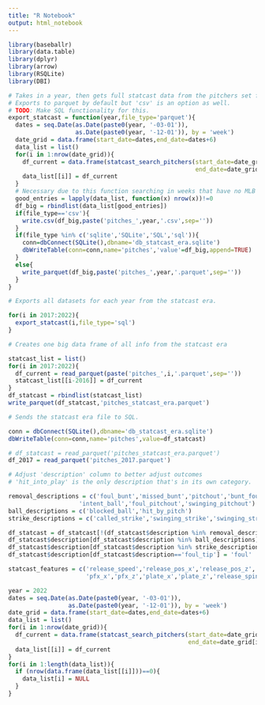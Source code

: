 ---
title: "R Notebook"
output: html_notebook
---

```{r}
library(baseballr)
library(data.table)
library(dplyr)
library(arrow)
library(RSQLite)
library(DBI)
```

```{r}
# Takes in a year, then gets full statcast data from the pitchers set for that year.
# Exports to parquet by default but 'csv' is an option as well.
# TODO: Make SQL functionality for this.
export_statcast = function(year,file_type='parquet'){
  dates = seq.Date(as.Date(paste0(year, '-03-01')),
                   as.Date(paste0(year, '-12-01')), by = 'week')
  date_grid = data.frame(start_date=dates,end_date=dates+6)
  data_list = list()
  for(i in 1:nrow(date_grid)){
    df_current = data.frame(statcast_search_pitchers(start_date=date_grid[i,'start_date'],
                                                     end_date=date_grid[i,'end_date']))
    data_list[[i]] = df_current
  }
  # Necessary due to this function searching in weeks that have no MLB games.
  good_entries = lapply(data_list, function(x) nrow(x))!=0
  df_big = rbindlist(data_list[good_entries])
  if(file_type=='csv'){
    write.csv(df_big,paste('pitches_',year,'.csv',sep=''))
  }
  if(file_type %in% c('sqlite','SQLite','SQL','sql')){
    conn=dbConnect(SQLite(),dbname='db_statcast_era.sqlite')
    dbWriteTable(conn=conn,name='pitches','value'=df_big,append=TRUE)
  }
  else{
    write_parquet(df_big,paste('pitches_',year,'.parquet',sep=''))
  }
}
```

```{r}
# Exports all datasets for each year from the statcast era.

for(i in 2017:2022){
  export_statcast(i,file_type='sql')
}
```

```{r}
# Creates one big data frame of all info from the statcast era

statcast_list = list()
for(i in 2017:2022){
  df_current = read_parquet(paste('pitches_',i,'.parquet',sep=''))
  statcast_list[[i-2016]] = df_current
}
df_statcast = rbindlist(statcast_list)
write_parquet(df_statcast,'pitches_statcast_era.parquet')
```

```{r}
# Sends the statcast era file to SQL.

conn = dbConnect(SQLite(),dbname='db_statcast_era.sqlite')
dbWriteTable(conn=conn,name='pitches',value=df_statcast)
```

```{r}
# df_statcast = read_parquet('pitches_statcast_era.parquet')
df_2017 = read_parquet('pitches_2017.parquet')
```

```{r}
# Adjust 'description' column to better adjust outcomes
# 'hit_into_play' is the only description that's in its own category.

removal_descriptions = c('foul_bunt','missed_bunt','pitchout','bunt_foul_tip',
                    'intent_ball','foul_pitchout','swinging_pitchout')
ball_descriptions = c('blocked_ball','hit_by_pitch')
strike_descriptions = c('called_strike','swinging_strike','swinging_strike_blocked')

df_statcast = df_statcast[!(df_statcast$description %in% removal_descriptions)]
df_statcast$description[df_statcast$description %in% ball_descriptions] = 'ball'
df_statcast$description[df_statcast$description %in% strike_descriptions] = 'strike'
df_statcast$description[df_statcast$description=='foul_tip'] = 'foul'
```


```{r}
statcast_features = c('release_speed','release_pos_x','release_pos_z','zone',
                      'pfx_x','pfx_z','plate_x','plate_z','release_spin')
```


```{r}
year = 2022
dates = seq.Date(as.Date(paste0(year, '-03-01')),
                 as.Date(paste0(year, '-12-01')), by = 'week')
date_grid = data.frame(start_date=dates,end_date=dates+6)
data_list = list()
for(i in 1:nrow(date_grid)){
  df_current = data.frame(statcast_search_pitchers(start_date=date_grid[i,'start_date'],
                                                   end_date=date_grid[i,'end_date']))
  data_list[[i]] = df_current
}
for(i in 1:length(data_list)){
  if (nrow(data.frame(data_list[[i]]))==0){
    data_list[i] = NULL
  }
}
```



